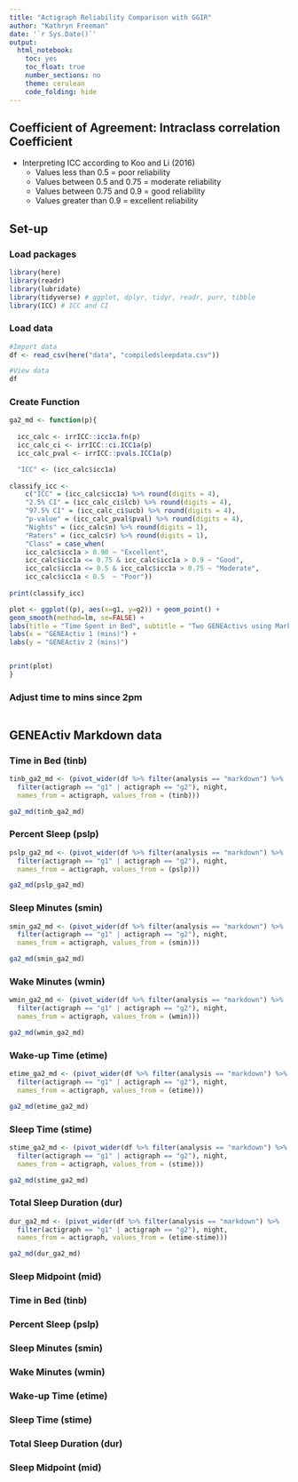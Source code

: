 ```yaml
---
title: "Actigraph Reliability Comparison with GGIR"
author: "Kathryn Freeman"
date: '`r Sys.Date()`'
output:
  html_notebook:
    toc: yes
    toc_float: true
    number_sections: no
    theme: cerulean
    code_folding: hide
---
```


## Coefficient of Agreement: Intraclass correlation Coefficient

* Interpreting ICC according to Koo and Li (2016)
  + Values less than 0.5 = poor reliability 
  + Values between 0.5 and 0.75 = moderate reliability
  + Values between 0.75 and 0.9 = good reliability
  + Values greater than 0.9 = excellent reliability



## Set-up {.tabset}

### Load packages
```r
library(here)
library(readr)
library(lubridate)
library(tidyverse) # ggplot, dplyr, tidyr, readr, purr, tibble
library(ICC) # ICC and CI
```

### Load data
```r
#Import data
df <- read_csv(here("data", "compiledsleepdata.csv"))

#View data
df

```

### Create Function
```r
ga2_md <- function(p){
  
  icc_calc <- irrICC::icc1a.fn(p) 
  icc_calc_ci <- irrICC::ci.ICC1a(p) 
  icc_calc_pval <- irrICC::pvals.ICC1a(p)

  "ICC" <- (icc_calc$icc1a) 
  
classify_icc <- 
    c("ICC" = (icc_calc$icc1a) %>% round(digits = 4),
    "2.5% CI" = (icc_calc_ci$lcb) %>% round(digits = 4),
    "97.5% CI" = (icc_calc_ci$ucb) %>% round(digits = 4),
    "p-value" = (icc_calc_pval$pval) %>% round(digits = 4),
    "Nights" = (icc_calc$n) %>% round(digits = 1),
    "Raters" = (icc_calc$r) %>% round(digits = 1),
    "Class" = case_when(
    icc_calc$icc1a > 0.90 ~ "Excellent",
    icc_calc$icc1a <= 0.75 & icc_calc$icc1a > 0.9 ~ "Good",
    icc_calc$icc1a <= 0.5 & icc_calc$icc1a > 0.75 ~ "Moderate",
    icc_calc$icc1a < 0.5  ~ "Poor"))
    
print(classify_icc) 

plot <- ggplot((p), aes(x=g1, y=g2)) + geom_point() +
geom_smooth(method=lm, se=FALSE) +
labs(title = "Time Spent in Bed", subtitle = "Two GENEActivs using Markdown") +
labs(x = "GENEActiv 1 (mins)") +
labs(y = "GENEActiv 2 (mins)")


print(plot)
}
```

### Adjust time to mins since 2pm
```r

```

## GENEActiv Markdown data {.tabset}

### Time in Bed (tinb)
```r
tinb_ga2_md <- (pivot_wider(df %>% filter(analysis == "markdown") %>% 
  filter(actigraph == "g1" | actigraph == "g2"), night, 
  names_from = actigraph, values_from = (tinb)))

ga2_md(tinb_ga2_md)
```
### Percent Sleep (pslp)
```r
pslp_ga2_md <- (pivot_wider(df %>% filter(analysis == "markdown") %>% 
  filter(actigraph == "g1" | actigraph == "g2"), night, 
  names_from = actigraph, values_from = (pslp)))

ga2_md(pslp_ga2_md)
```
### Sleep Minutes (smin)
```r
smin_ga2_md <- (pivot_wider(df %>% filter(analysis == "markdown") %>% 
  filter(actigraph == "g1" | actigraph == "g2"), night, 
  names_from = actigraph, values_from = (smin)))

ga2_md(smin_ga2_md)
```
### Wake Minutes (wmin)
```r
wmin_ga2_md <- (pivot_wider(df %>% filter(analysis == "markdown") %>% 
  filter(actigraph == "g1" | actigraph == "g2"), night, 
  names_from = actigraph, values_from = (wmin)))

ga2_md(wmin_ga2_md)
```
### Wake-up Time (etime)
```r
etime_ga2_md <- (pivot_wider(df %>% filter(analysis == "markdown") %>% 
  filter(actigraph == "g1" | actigraph == "g2"), night, 
  names_from = actigraph, values_from = (etime)))

ga2_md(etime_ga2_md)
```
### Sleep Time (stime)
```r

stime_ga2_md <- (pivot_wider(df %>% filter(analysis == "markdown") %>% 
  filter(actigraph == "g1" | actigraph == "g2"), night, 
  names_from = actigraph, values_from = (stime)))

ga2_md(stime_ga2_md)
```
### Total Sleep Duration (dur)
```r
dur_ga2_md <- (pivot_wider(df %>% filter(analysis == "markdown") %>% 
  filter(actigraph == "g1" | actigraph == "g2"), night, 
  names_from = actigraph, values_from = (etime-stime)))

ga2_md(dur_ga2_md)
```

### Sleep Midpoint (mid)





### Time in Bed (tinb)
### Percent Sleep (pslp)
### Sleep Minutes (smin)
### Wake Minutes (wmin)
### Wake-up Time (etime)
### Sleep Time (stime)
### Total Sleep Duration (dur)
### Sleep Midpoint (mid)

